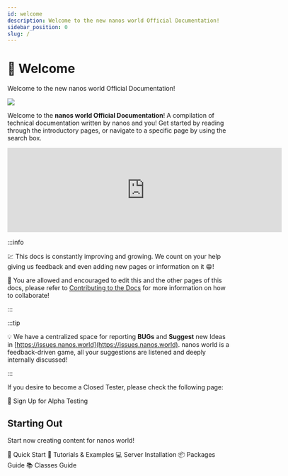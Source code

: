 ```yaml
---
id: welcome
description: Welcome to the new nanos world Official Documentation!
sidebar_position: 0
slug: /
---
```


# 👋 Welcome


Welcome to the new nanos world Official Documentation!

![](/img/docs/new-docs.png)

Welcome to the **nanos world Official Documentation**! A compilation of technical documentation written by nanos and you! Get started by reading through the introductory pages, or navigate to a specific page by using the search box.

<iframe class="steam-widget" src="https://store.steampowered.com/widget/1841660/" frameborder="0" width="620" height="190" loading="lazy"></iframe>

:::info

💹 This docs is constantly improving and growing. We count on your help giving us feedback and even adding new pages or information on it 😁!

💑 You are allowed and encouraged to edit this and the other pages of this docs, please refer to [Contributing to the Docs](./contributing-to-the-docs.md) for more information on how to collaborate!

:::

:::tip

💡 We have a centralized space for reporting **BUGs** and **Suggest** new Ideas in [https://issues.nanos.world](https://issues.nanos.world). nanos world is a feedback-driven game, all your suggestions are listened and deeply internally discussed!

:::

If you desire to become a Closed Tester, please check the following page:

<ReferenceLink href="signing-up-alpha">🧪 Sign Up for Alpha Testing</ReferenceLink>

## Starting Out

Start now creating content for nanos world!

<ReferenceLink href="getting-started/quick-start">📌 Quick Start</ReferenceLink>
<ReferenceLink href="getting-started/tutorials-and-examples">📑 Tutorials & Examples</ReferenceLink>
<ReferenceLink href="core-concepts/server-manual/server-installation">💻 Server Installation</ReferenceLink>
<ReferenceLink href="core-concepts/packages/packages-guide">📦 Packages Guide</ReferenceLink>
<ReferenceLink href="core-concepts/scripting/classes-guide">📚 Classes Guide</ReferenceLink>